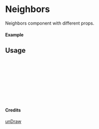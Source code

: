 
<Meta of={Neighbors} title="unDraw/Neighbors" />

# Neighbors

Neighbors component with different props.

#### Example

<Canvas of={Neighbors.Primary} />

## Usage

```ts
import { Neighbors } from "yadl-ui";

const Example = () => {
  return (
      <Neighbors />
  );
};

export default Example;
```

#### Credits
[unDraw](https://undraw.co/illustrations)
